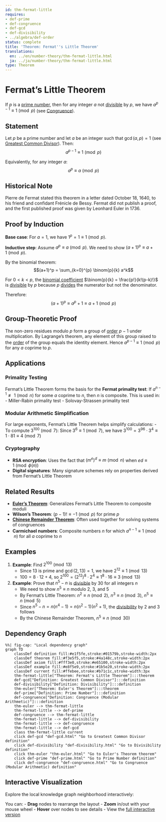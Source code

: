 ```yaml
---
id: thm-fermat-little
requires:
- def-prime
- def-congruence
- def-gcd
- def-divisibility
- ../algebra/def-order
status: complete
title: 'Theorem: Fermat''s Little Theorem'
translations:
  en: ../en/number-theory/thm-fermat-little.html
  ja: ../ja/number-theory/thm-fermat-little.html
type: Theorem
---
```


# Fermat's Little Theorem {#thm-fermat-little}

If $p$ is a [prime number](def-prime.qmd), then for any integer $a$ not [divisible](def-divisibility.qmd) by $p$, we have $a^{p-1} \equiv 1 \pmod{p}$ (see [Congruence](def-congruence.qmd)).

## Statement

Let $p$ be a prime number and let $a$ be an integer such that $\gcd(a, p) = 1$ (see [Greatest Common Divisor](def-gcd.qmd)). Then:
$$a^{p-1} \equiv 1 \pmod{p}$$

Equivalently, for any integer $a$:
$$a^p \equiv a \pmod{p}$$

## Historical Note

Pierre de Fermat stated this theorem in a letter dated October 18, 1640, to his friend and confidant Frénicle de Bessy. Fermat did not publish a proof, and the first published proof was given by Leonhard Euler in 1736.

## Proof by Induction

**Base case**: For $a = 1$, we have $1^p = 1 \equiv 1 \pmod{p}$.

**Inductive step**: Assume $a^p \equiv a \pmod{p}$. We need to show $(a+1)^p \equiv a+1 \pmod{p}$.

By the binomial theorem:
$$(a+1)^p = \sum_{k=0}^{p} \binom{p}{k} a^k$$

For $0 < k < p$, the [binomial coefficient](../combinatorics/def-binomial-coefficient.qmd) $\binom{p}{k} = \frac{p!}{k!(p-k)!}$ is [divisible](def-divisibility.qmd) by $p$ because $p$ [divides](def-divisibility.qmd) the numerator but not the denominator.

Therefore:
$$(a+1)^p \equiv a^p + 1 \equiv a + 1 \pmod{p}$$

## Group-Theoretic Proof

The non-zero residues modulo $p$ form a group of [order](../algebra/def-order.qmd) $p-1$ under multiplication. By Lagrange's theorem, any element of this group raised to the [order](../algebra/def-order.qmd) of the group equals the identity element. Hence $a^{p-1} \equiv 1 \pmod{p}$ for any $a$ coprime to $p$.

## Applications

### Primality Testing

Fermat's Little Theorem forms the basis for the **Fermat primality test**: If $a^{n-1} \not\equiv 1 \pmod{n}$ for some $a$ coprime to $n$, then $n$ is composite. This is used in:
- Miller-Rabin primality test
- Solovay-Strassen primality test

### Modular Arithmetic Simplification

For large exponents, Fermat's Little Theorem helps simplify calculations:
- To compute $3^{100} \pmod{7}$: Since $3^6 \equiv 1 \pmod{7}$, we have $3^{100} = 3^{96} \cdot 3^4 \equiv 1 \cdot 81 \equiv 4 \pmod{7}$

### Cryptography

- **RSA encryption**: Uses the fact that $(m^e)^d \equiv m \pmod{n}$ when $ed \equiv 1 \pmod{\phi(n)}$
- **Digital signatures**: Many signature schemes rely on properties derived from Fermat's Little Theorem

## Related Results

- **[Euler's Theorem](thm-euler.qmd)**: Generalizes Fermat's Little Theorem to composite moduli
- **Wilson's Theorem**: $(p-1)! \equiv -1 \pmod{p}$ for prime $p$
- **[Chinese Remainder Theorem](thm-chinese-remainder.qmd)**: Often used together for solving systems of congruences
- **Carmichael numbers**: Composite numbers $n$ for which $a^{n-1} \equiv 1 \pmod{n}$ for all $a$ coprime to $n$

## Examples

1. **Example**: Find $2^{100} \pmod{13}$
   - Since $13$ is prime and $\gcd(2, 13) = 1$, we have $2^{12} \equiv 1 \pmod{13}$
   - $100 = 8 \cdot 12 + 4$, so $2^{100} = (2^{12})^8 \cdot 2^4 \equiv 1^8 \cdot 16 \equiv 3 \pmod{13}$

2. **Example**: Prove that $n^5 - n$ is [divisible](def-divisibility.qmd) by $30$ for all integers $n$
   - We need to show $n^5 \equiv n$ modulo $2$, $3$, and $5$
   - By Fermat's Little Theorem: $n^2 \equiv n \pmod{2}$, $n^3 \equiv n \pmod{3}$, $n^5 \equiv n \pmod{5}$
   - Since $n^5 - n = n(n^4 - 1) = n(n^2-1)(n^2+1)$, the [divisibility](def-divisibility.qmd) by $2$ and $3$ follows
   - By the Chinese Remainder Theorem, $n^5 \equiv n \pmod{30}$

## Dependency Graph

```mermaid
%%| fig-cap: "Local dependency graph"
graph TD
    classDef definition fill:#e1f5fe,stroke:#01579b,stroke-width:2px
    classDef theorem fill:#f3e5f5,stroke:#4a148c,stroke-width:2px
    classDef axiom fill:#fff3e0,stroke:#e65100,stroke-width:2px
    classDef example fill:#e8f5e9,stroke:#1b5e20,stroke-width:2px
    classDef current fill:#ffebee,stroke:#b71c1c,stroke-width:3px
    thm-fermat-little["Theorem: Fermat's Little Theorem"]:::theorem
    def-gcd["Definition: Greatest Common Divisor"]:::definition
    def-divisibility["Definition: Divisibility"]:::definition
    thm-euler["Theorem: Euler's Theorem"]:::theorem
    def-prime["Definition: Prime Number"]:::definition
    def-congruence["Definition: Congruence (Modular Arithmetic)"]:::definition
    thm-euler --> thm-fermat-little
    thm-fermat-little --> def-prime
    def-congruence --> thm-fermat-little
    thm-fermat-little --> def-divisibility
    thm-fermat-little --> def-congruence
    thm-fermat-little --> def-gcd
    class thm-fermat-little current
    click def-gcd "def-gcd.html" "Go to Greatest Common Divisor definition"
    click def-divisibility "def-divisibility.html" "Go to Divisibility definition"
    click thm-euler "thm-euler.html" "Go to Euler's Theorem theorem"
    click def-prime "def-prime.html" "Go to Prime Number definition"
    click def-congruence "def-congruence.html" "Go to Congruence (Modular Arithmetic) definition"
```

## Interactive Visualization

Explore the local knowledge graph neighborhood interactively:

::: {.graph-viz data-id="thm-fermat-little" data-width="700" data-height="500"}
:::

You can:
- **Drag** nodes to rearrange the layout
- **Zoom** in/out with your mouse wheel
- **Hover** over nodes to see details
- View the [full interactive version](../../output/interactive/thm-fermat-little.html){target="_blank"}
